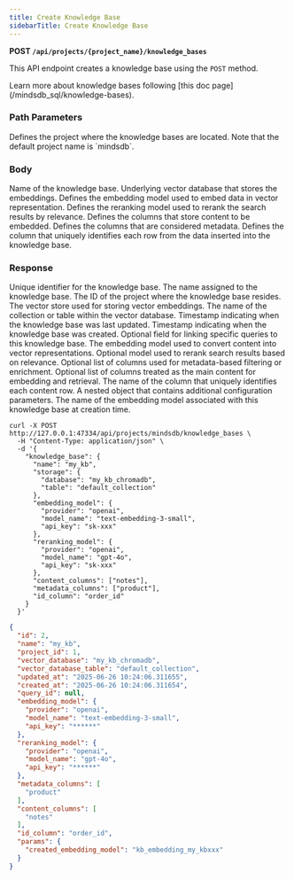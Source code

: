 ```yaml
---
title: Create Knowledge Base
sidebarTitle: Create Knowledge Base
---
```


**POST `/api/projects/{project_name}/knowledge_bases`**

This API endpoint creates a knowledge base using the `POST` method.

<Tip>
Learn more about knowledge bases following [this doc page](/mindsdb_sql/knowledge-bases).
</Tip>

### Path Parameters

<ParamField body='project_name' type='string' required>
Defines the project where the knowledge bases are located. Note that the default project name is `mindsdb`.
</ParamField>

### Body

<ParamField body='name' type='string' required>
Name of the knowledge base.
</ParamField>

<ParamField body='storage' type='string'>
Underlying vector database that stores the embeddings.
</ParamField>

<ParamField body='embedding_model' type='string'>
Defines the embedding model used to embed data in vector representation.
</ParamField>

<ParamField body='reranking_model' type='string'>
Defines the reranking model used to rerank the search results by relevance.
</ParamField>

<ParamField body='content_columns' type='string'>
Defines the columns that store content to be embedded.
</ParamField>

<ParamField body='metadata_columns' type='string'>
Defines the columns that are considered metadata.
</ParamField>

<ParamField body='id_column' type='string'>
Defines the column that uniquely identifies each row from the data inserted into the knowledge base.
</ParamField>

### Response

<ResponseField name="id" type="string" required>  
Unique identifier for the knowledge base.
</ResponseField>

<ResponseField name="name" type="string" required>  
The name assigned to the knowledge base.
</ResponseField>

<ResponseField name="project_id" type="string" required>  
The ID of the project where the knowledge base resides.
</ResponseField>

<ResponseField name="vector_database" type="string" required>  
The vector store used for storing vector embeddings.
</ResponseField>

<ResponseField name="vector_database_table" type="string" required>  
The name of the collection or table within the vector database.
</ResponseField>

<ResponseField name="updated_at" type="string" required>  
Timestamp indicating when the knowledge base was last updated.
</ResponseField>

<ResponseField name="created_at" type="string" required>  
Timestamp indicating when the knowledge base was created.
</ResponseField>

<ResponseField name="query_id" type="string" required="false">  
Optional field for linking specific queries to this knowledge base.
</ResponseField>

<ResponseField name="embedding_model" type="string" required="false">  
The embedding model used to convert content into vector representations.
</ResponseField>

<ResponseField name="reranking_model" type="string" required="false">  
Optional model used to rerank search results based on relevance.
</ResponseField>

<ResponseField name="metadata_columns" type="list" required="false">  
Optional list of columns used for metadata-based filtering or enrichment.
</ResponseField>

<ResponseField name="content_columns" type="list" required="false">  
Optional list of columns treated as the main content for embedding and retrieval.
</ResponseField>

<ResponseField name="id_column" type="string" required="false">  
The name of the column that uniquely identifies each content row.
</ResponseField>

<ResponseField name="params" type="object" required="false">  
A nested object that contains additional configuration parameters.
</ResponseField>

<ResponseField name="params.created_embedding_model" type="string" required="false">  
The name of the embedding model associated with this knowledge base at creation time.
</ResponseField>

<RequestExample>

```shell Shell
curl -X POST http://127.0.0.1:47334/api/projects/mindsdb/knowledge_bases \
  -H "Content-Type: application/json" \
  -d '{
    "knowledge_base": {
      "name": "my_kb",
      "storage": {
        "database": "my_kb_chromadb",
        "table": "default_collection"
      },
      "embedding_model": {
        "provider": "openai",
        "model_name": "text-embedding-3-small",
        "api_key": "sk-xxx"
      },
      "reranking_model": {
        "provider": "openai",
        "model_name": "gpt-4o",
        "api_key": "sk-xxx"
      },
      "content_columns": ["notes"],
      "metadata_columns": ["product"],
      "id_column": "order_id"
    }
  }'

```

</RequestExample>

<ResponseExample>

```json Response
{
  "id": 2,
  "name": "my_kb",
  "project_id": 1,
  "vector_database": "my_kb_chromadb",
  "vector_database_table": "default_collection",
  "updated_at": "2025-06-26 10:24:06.311655",
  "created_at": "2025-06-26 10:24:06.311654",
  "query_id": null,
  "embedding_model": {
    "provider": "openai",
    "model_name": "text-embedding-3-small",
    "api_key": "******"
  },
  "reranking_model": {
    "provider": "openai",
    "model_name": "gpt-4o",
    "api_key": "******"
  },
  "metadata_columns": [
    "product"
  ],
  "content_columns": [
    "notes"
  ],
  "id_column": "order_id",
  "params": {
    "created_embedding_model": "kb_embedding_my_kbxxx"
  }
}
```

</ResponseExample>
